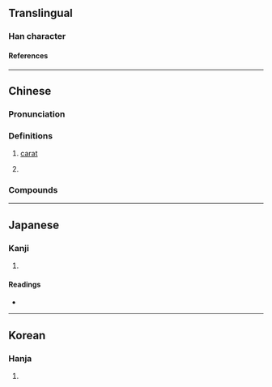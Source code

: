 {{character info}}
==Translingual==

===Han character===
{{Han char|rn=96|rad=玉|as=06|sn=10|four=19111|canj=MGFMU|ids=⿰𤣩光}}

====References====
{{Han ref|kx=0730.160|dkj=20942|dj=1142.020|hdz=21111.020|uh=73D6}}

----

==Chinese==
{{zh-forms}}

===Pronunciation===
{{zh-pron
|m=guāng
|cat=
}}

===Definitions===
{{zh-hanzi}}

# {{rfv-sense|zh}} [[carat]]
# {{zh-used|珖琯||珖瑯}}

===Compounds===
{{zh-der|珖瑯|珖琯}}

----

==Japanese==

===Kanji===
{{ja-kanji|grade=|rs=玉06}}

# {{rfdef|ja|sort=玉06}}

====Readings====
* {{ja-readings|on=[[こう]] (kō)|kun=[[たま]] (tama)}}

----

==Korean==

===Hanja===
{{ko-hanja|hangeul=광|eumhun=|rv=gwang|mr=kwang|y=kwang}}

# {{rfdef|ko|sort=玉06}}
